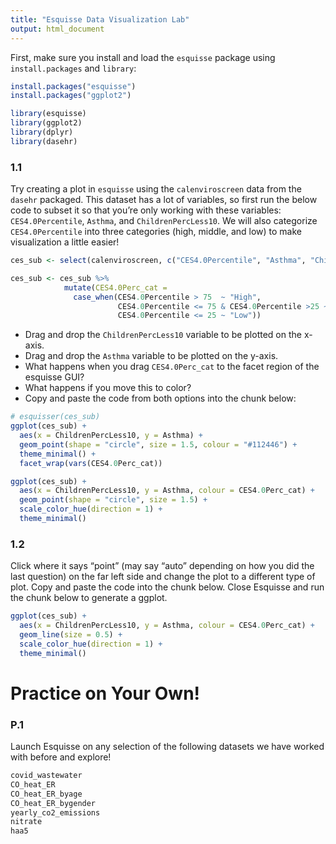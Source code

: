 ```yaml
---
title: "Esquisse Data Visualization Lab"
output: html_document
---
```


First, make sure you install and load the `esquisse` package using `install.packages` and `library`:

```r
install.packages("esquisse")
install.packages("ggplot2")
```

```r
library(esquisse)
library(ggplot2)
library(dplyr)
library(dasehr)
```

### 1.1

Try creating a plot in `esquisse` using the `calenviroscreen` data from the `dasehr` packaged. This dataset has a lot of variables, so first run the below code to subset it so that you're only working with these variables: `CES4.0Percentile`,  `Asthma`, and `ChildrenPercLess10`. We will also categorize `CES4.0Percentile` into three categories (high, middle, and low) to make visualization a little easier!

```r
ces_sub <- select(calenviroscreen, c("CES4.0Percentile", "Asthma", "ChildrenPercLess10"))

ces_sub <- ces_sub %>% 
            mutate(CES4.0Perc_cat = 
              case_when(CES4.0Percentile > 75  ~ "High", 
                        CES4.0Percentile <= 75 & CES4.0Percentile >25 ~ "Middle",
                        CES4.0Percentile <= 25 ~ "Low"))
```

-   Drag and drop the `ChildrenPercLess10` variable to be plotted on the x-axis.
-   Drag and drop the `Asthma` variable to be plotted on the y-axis.
-   What happens when you drag `CES4.0Perc_cat` to the facet region of the esquisse GUI?
-   What happens if you move this to color?
-   Copy and paste the code from both options into the chunk below:

```r
# esquisser(ces_sub)
ggplot(ces_sub) +
  aes(x = ChildrenPercLess10, y = Asthma) +
  geom_point(shape = "circle", size = 1.5, colour = "#112446") +
  theme_minimal() +
  facet_wrap(vars(CES4.0Perc_cat))

ggplot(ces_sub) +
  aes(x = ChildrenPercLess10, y = Asthma, colour = CES4.0Perc_cat) +
  geom_point(shape = "circle", size = 1.5) +
  scale_color_hue(direction = 1) +
  theme_minimal()
```

### 1.2

Click where it says "point" (may say "auto" depending on how you did the last question) on the far left side and change the plot to a different type of plot. Copy and paste the code into the chunk below. Close Esquisse and run the chunk below to generate a ggplot.

```r
ggplot(ces_sub) +
  aes(x = ChildrenPercLess10, y = Asthma, colour = CES4.0Perc_cat) +
  geom_line(size = 0.5) +
  scale_color_hue(direction = 1) +
  theme_minimal()
```


# Practice on Your Own!

### P.1

Launch Esquisse on any selection of the following datasets we have worked with before and explore!

```r
covid_wastewater
CO_heat_ER
CO_heat_ER_byage
CO_heat_ER_bygender
yearly_co2_emissions
nitrate
haa5
```

```r

```
